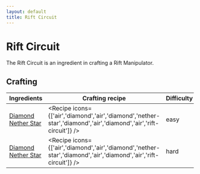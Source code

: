 ```yaml
---
layout: default
title: Rift Circuit
---
```



Rift Circuit
===================

The Rift Circuit is an ingredient in crafting a Rift Manipulator.

## Crafting

| Ingredients | Crafting recipe | Difficulty |
| ----------- | --------------- | ------------- |
| [Diamond](https://minecraft.wiki/w/Diamond)<br/>[Nether Star](https://minecraft.wiki/w/Nether_Star) | <Recipe icons={['air','diamond','air','diamond','nether-star','diamond','air','diamond','air','rift-circuit']} /> | easy |
| [Diamond](https://minecraft.wiki/w/Diamond)<br/>[Nether Star](https://minecraft.wiki/w/Nether_Star) | <Recipe icons={['air','diamond','air','diamond','nether-star','diamond','air','diamond','air','rift-circuit']} /> | hard |

